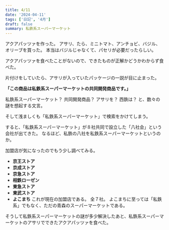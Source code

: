```yaml
---
title: 4/11
date: '2024-04-11'
tags: ['日記', '4月']
draft: false
summary: 私鉄系スーパーマーケット
---
```

アクアパッツァを作った。
アサリ、たら、ミニトマト、アンチョビ、バジル、オリーブを買った。
本当はバジルじゃなくて、パセリが必要だったらしい。

アクアパッツァを食べたことがないので、できたものが正解かどうかわからず食べた。

片付けをしていたら、アサリが入っていたパッケージの一説が目に止まった。

**「この商品は私鉄系スーパーマーケットの共同開発商品です。」**

私鉄系スーパーマーケット？
共同開発商品？
アサリを？
西鉄は？
と、数々の謎を想起する文言。

そして浅ましくも「私鉄系スーパーマーケット」で検索をかけてしまう。

すると、「私鉄系スーパーマーケット」が８社共同で設立した「八社会」という会社が出てきた。
なるほど、私鉄の八社を私鉄系スーパーマーケットというのか。

加盟店が気になったのでもう少し調べてみる。
- **京王ストア**
- **京成ストア**
- **京急ストア**
- **相鉄ローゼン**
- **東急ストア**
- **東武ストア**
- **よこまち**
これが現在の加盟店である。
全７社。
よこまちに至っては「私鉄系」でもなく、ただの青森のスーパーマーケットである。

そうして私鉄系スーパーマーケットの謎が多少解決したあと、私鉄系スーパーマーケットのアサリでできたアクアパッツァを食べた。